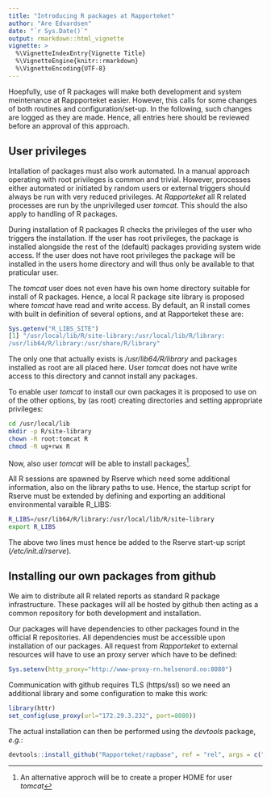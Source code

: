 ```yaml
---
title: "Introducing R packages at Rapporteket"
author: "Are Edvardsen"
date: "`r Sys.Date()`"
output: rmarkdown::html_vignette
vignette: >
  %\VignetteIndexEntry{Vignette Title}
  %\VignetteEngine{knitr::rmarkdown}
  %\VignetteEncoding{UTF-8}
---
```


Hoepfully, use of R packages will make both development and system meintenance
at Rappporteket easier. However, this calls for some changes of both routines
and configuration/set-up.
In the following, such changes are logged as they are made. Hence, all entries
here should be reviewed before an approval of this approach.

## User privileges
Intallation of packages must also work automated. In a manual approach
operating with root privileges is common and trivial. However, processes
either automated or initiated by random users or external triggers should
always be run with very reduced privileges. At _Rapporteket_ all R related
processes are run by the unprivileged user _tomcat_. This should the also
apply to handling of R packages.

During installation of R packages R checks the privileges of the user who
triggers the installation. If the user has root privileges, the package is
installed alongside the rest of the (default) packages providing system wide
access. If the user does not have root privileges the package will be
installed in the users home directory and will thus only be available to that
praticular user.

The _tomcat_ user does not even have his own home directory suitable for
install of R packages. Hence, a local R package site library is proposed where
_tomcat_ have read and write access. By default, an R install comes with built
in definition of several options, and at Rapporteket these are:

```r
Sys.getenv("R_LIBS_SITE")
[1] "/usr/local/lib/R/site-library:/usr/local/lib/R/library:
/usr/lib64/R/library:/usr/share/R/library"
```
The only one that actually exists is _/usr/lib64/R/library_ and packages
installed as root are all placed here. User _tomcat_ does not have write
access to this directory and cannot install any packages.

To enable user _tomcat_ to install our own packages it is proposed to use on
of the other options, by (as root) creating directories and setting
appropriate privileges:

```bash
cd /usr/local/lib
mkdir -p R/site-library
chown -R root:tomcat R
chmod -R ug+rwx R
```
Now, also user _tomcat_ will be able to install packages^[An alternative approch will be to create a proper HOME for user _tomcat_].

All R sessions are spawned by Rserve which need some additional information,
also on the library paths to use. Hence, the startup script for Rserve
must be extended by defining and exporting an additional environmental
varaible R_LIBS:

```bash
R_LIBS=/usr/lib64/R/library:/usr/local/lib/R/site-library
export R_LIBS
```

The above two lines must hence be added to the Rserve start-up script
(_/etc/init.d/rserve_).

## Installing our own packages from github
We aim to distribute all R related reports as standard R package
infrastructure. These packages will all be hosted by github then acting as
a common repository for both development and installation.

Our packages will have dependencies to other packages found in the
official R repositories. All dependencies must be accessible upon installation
of our packages. All request from _Rapporteket_ to external resources will
have to use an proxy server which have to be defined:

```r
Sys.setenv(http_proxy="http://www-proxy-rn.helsenord.no:8080")
```

Communication with github requires TLS (https/ssl) so we need an additional
library and some configuration to make this work:

```r
library(httr)
set_config(use_proxy(url="172.29.3.232", port=8080))
```

The actual installation can then be performed using the _devtools_ package,
_e.g._:


```r
devtools::install_github("Rapporteket/rapbase", ref = "rel", args = c("--clean"))
```
